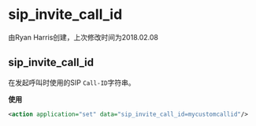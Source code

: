 # sip_invite_call_id

由Ryan Harris创建，上次修改时间为2018.02.08

## sip_invite_call_id

在发起呼叫时使用的SIP `Call-ID`字符串。

**使用**

```xml
<action application="set" data="sip_invite_call_id=mycustomcallid"/>
```